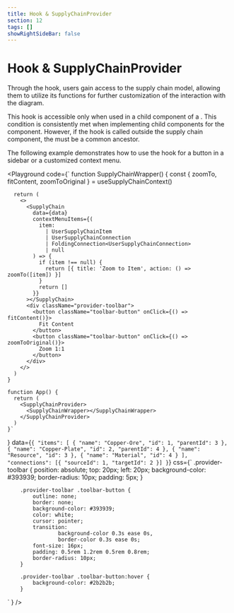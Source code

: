 ```yaml
---
title: Hook & SupplyChainProvider
section: 12
tags: []
showRightSideBar: false
---
```


# Hook & SupplyChainProvider

Through the <TypeLink type="useSupplyChainContext" /> hook, users gain access to the supply chain model, allowing them to utilize its
functions for further customization of the interaction with the diagram.

This hook is accessible only when used in a child component of a <TypeLink type="SupplyChainProvider" />. This condition is consistently
met when implementing child components for the <TypeLink type="SupplyChain" /> component. However, if the hook is called outside the
supply chain component, the <TypeLink type="SupplyChainProvider" /> must be a common ancestor.

The following example demonstrates how to use the hook for a button in a sidebar or a customized context menu.

<Playground
    code={`
    function SupplyChainWrapper() {
      const { zoomTo, fitContent, zoomToOriginal } = useSupplyChainContext()

      return (
        <>
          <SupplyChain
            data={data}
            contextMenuItems={(
              item:
                | UserSupplyChainItem
                | UserSupplyChainConnection
                | FoldingConnection<UserSupplyChainConnection>
                | null
            ) => {
              if (item !== null) {
                return [{ title: 'Zoom to Item', action: () => zoomTo([item]) }]
              }
              return []
            }}
          ></SupplyChain>
          <div className="provider-toolbar">
            <button className="toolbar-button" onClick={() => fitContent()}>
              Fit Content
            </button>
            <button className="toolbar-button" onClick={() => zoomToOriginal()}>
              Zoom 1:1
            </button>
          </div>
        </>
      )
    }

    function App() {
      return (
        <SupplyChainProvider>
          <SupplyChainWrapper></SupplyChainWrapper>
        </SupplyChainProvider>
      )
    }`
}
    data={`{
      "items": [
        { "name": "Copper-Ore", "id": 1, "parentId": 3 },
        { "name": "Copper-Plate", "id": 2, "parentId": 4 },
        { "name": "Resource", "id": 3 },
        { "name": "Material", "id": 4 }
      ],
      "connections": [{ "sourceId": 1, "targetId": 2 }]
    }`}
    css={`
        .provider-toolbar {
            position: absolute;
            top: 20px;
            left: 20px;
            background-color: #393939;
            border-radius: 10px;
            padding: 5px;
        }

        .provider-toolbar .toolbar-button {
            outline: none;
            border: none;
            background-color: #393939;
            color: white;
            cursor: pointer;
            transition:
                    background-color 0.3s ease 0s,
                    border-color 0.3s ease 0s;
            font-size: 16px;
            padding: 0.5rem 1.2rem 0.5rem 0.8rem;
            border-radius: 10px;
        }

        .provider-toolbar .toolbar-button:hover {
            background-color: #2b2b2b;
        }
`
}
/>
